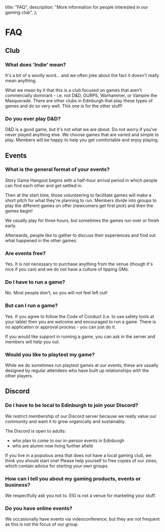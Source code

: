 

  title: "FAQ",
  description: "More information for people interested in our gaming club",
};

# FAQ

## Club

### What does 'Indie' mean?

It's a bit of a woolly word... and we often joke about the fact it doesn't really mean anything.

What we mean by it that this is a club focused on games that aren't commercially dominant - i.e. not D&D, GURPS, Warhammer, or Vampire the Masquerade. There are other clubs in Edinburgh that play these types of games and do so very well. This one is for the other stuff!

### Do you ever play D&D?

D&D is a good game, but it's not what we are about. Do not worry if you've never played anything else. We choose games that are varied and simple to play. Members will be happy to help you get comfortable and enjoy playing.

## Events

### What is the general format of your events?

Story Game Hangout begins with a half-hour arrival period in which people can find each other and get settled in.

Then at the start time, those volunteering to facilitate games will make a short pitch for what they're planning to run. Members divide into groups to play the different games on offer (newcomers get first pick) and then the games begin!

We usually play for three hours, but sometimes the games run over or finish early.

Afterwards, people like to gather to discuss their experiences and find out what happened in the other games.

### Are events free?

Yes. It is not necessary to purchase anything from the venue (though it's nice if you can) and we do not have a culture of tipping GMs.

### Do I have to run a game?

No. Most people don't, so you will not feel left out!

### But can I run a game?

Yes. If you agree to follow the <Link href="./code-of-conduct">Code of Conduct</Link> (i.e. to use safety tools at your table) then you are welcome and encouraged to run a game. There is no application or approval process - you can just do it.

If you would like support in running a game, you can ask in the server and members will help you out.

### Would you like to playtest my game?

While we do sometimes run playtest games at our events, these are usually designed by regular attendees who have built up relationships with the other players.

## Discord

### Do I have to be local to Edinburgh to join your Discord?

We restrict membership of our Discord server because we really value our community and want it to grow organically and sustainably.

The Discord is open to adults:

- who plan to come to our in-person events in Edinburgh
- who are alumni now living further afield

If you live in a populous area that does not have a local gaming club, we think you should start one! Please help yourself to free copies of our zines, which contain advice for starting your own groups.

### How can I tell you about my gaming products, events or business?

We respectfully ask you not to. EIG is not a venue for marketing your stuff.

### Do you have online events?

We occasionally have events via videoconference, but they are not frequent as this is not the focus of our group.

